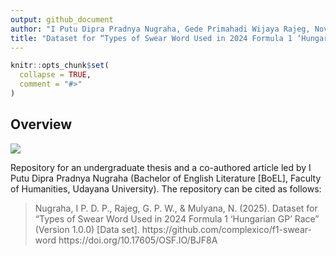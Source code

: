 ```yaml
---
output: github_document
author: "I Putu Dipra Pradnya Nugraha, Gede Primahadi Wijaya Rajeg, Novita Mulyana"
title: "Dataset for “Types of Swear Word Used in 2024 Formula 1 ‘Hungarian GP’ Race”"
---
```


<!-- README.md is generated from README.Rmd. Please edit that file -->

```r
knitr::opts_chunk$set(
  collapse = TRUE,
  comment = "#>"
)
```

## Overview

<!-- badges: start -->
[![](https://img.shields.io/badge/doi-10.17605/OSF.IO/BJF8A-blue.svg)](https://doi.org/10.17605/OSF.IO/BJF8A)
<!-- badges: end -->

Repository for an undergraduate thesis and a co-authored article led by I Putu Dipra Pradnya Nugraha (Bachelor of English Literature [BoEL], Faculty of Humanities, Udayana University). The repository can be cited as follows:

> Nugraha, I P. D. P., Rajeg, G. P. W., & Mulyana, N. (2025). Dataset for "Types of Swear Word Used in 2024 Formula 1 'Hungarian GP' Race" (Version 1.0.0) [Data set]. https://github.com/complexico/f1-swear-word https://doi.org/10.17605/OSF.IO/BJF8A



